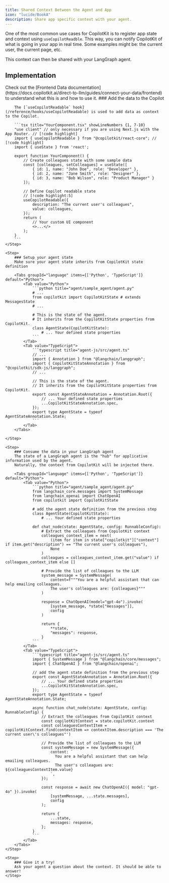 ```yaml
---
title: Shared Context Between the Agent and App
icon: "lucide/BookA"
description: Share app specific context with your agent.
---
```


One of the most common use cases for CopilotKit is to register app state and context using `useCopilotReadble`.
This way, you can notify CopilotKit of what is going in your app in real time.
Some examples might be: the current user, the current page, etc.

This context can then be shared with your LangGraph agent.

## Implementation
<Callout>
    Check out the [Frontend Data documentation](https://docs.copilotkit.ai/direct-to-llm/guides/connect-your-data/frontend) to understand what this is and how to use it.
</Callout>

<Steps>
    <Step>
        ### Add the data to the Copilot

        The [`useCopilotReadable` hook](/reference/hooks/useCopilotReadable) is used to add data as context to the Copilot.

        ```tsx title="YourComponent.tsx" showLineNumbers {1, 7-10}
        "use client" // only necessary if you are using Next.js with the App Router. // [!code highlight]
        import { useCopilotReadable } from "@copilotkit/react-core"; // [!code highlight]
        import { useState } from 'react';

        export function YourComponent() {
            // Create colleagues state with some sample data
            const [colleagues, setColleagues] = useState([
                { id: 1, name: "John Doe", role: "Developer" },
                { id: 2, name: "Jane Smith", role: "Designer" },
                { id: 3, name: "Bob Wilson", role: "Product Manager" }
            ]);

            // Define Copilot readable state
            // [!code highlight:5]
            useCopilotReadable({
                description: "The current user's colleagues",
                value: colleagues,
            });
            return (
                // Your custom UI component
                <>...</>
            );
        }
        ```
    </Step>

    <Step>
        ### Setup your agent state
        Make sure your agent state inherits from CopilotKit state definition

        <Tabs groupId="language" items={['Python', 'TypeScript']} default="Python">
            <Tab value="Python">
                ```python title="agent/sample_agent/agent.py"
                # ...
                from copilotkit import CopilotKitState # extends MessagesState
                # ...

                # This is the state of the agent.
                # It inherits from the CopilotKitState properties from CopilotKit.
                class AgentState(CopilotKitState):
                    # ... Your defined state properties
                ```
            </Tab>
            <Tab value="TypeScript">
                ```typescript title="agent-js/src/agent.ts"
                // ...
                import { Annotation } from "@langchain/langgraph";
                import { CopilotKitStateAnnotation } from "@copilotkit/sdk-js/langgraph";
                // ...

                // This is the state of the agent.
                // It inherits from the CopilotKitState properties from CopilotKit.
                export const AgentStateAnnotation = Annotation.Root({
                    // ... Your defined state properties
                    ...CopilotKitStateAnnotation.spec,
                });
                export type AgentState = typeof AgentStateAnnotation.State;
                ```
            </Tab>
        </Tabs>

    </Step>

    <Step>
        ### Consume the data in your LangGraph agent
        The state of a LangGraph agent is the "hub" for applicative information used by the agent.
        Naturally, the context from CopilotKit will be injected there.

        <Tabs groupId="language" items={['Python', 'TypeScript']} default="Python">
            <Tab value="Python">
                ```python title="agent/sample_agent/agent.py"
                from langchain_core.messages import SystemMessage
                from langchain_openai import ChatOpenAI
                from copilotkit import CopilotKitState

                # add the agent state definition from the previous step
                class AgentState(CopilotKitState):
                    # ... Your defined state properties

                def chat_node(state: AgentState, config: RunnableConfig):
                    # Extract the colleagues from CopilotKit context
                    colleagues_context_item = next(
                        (item for item in state["copilotkit"]["context"] if item.get("description") == "The current user's colleagues"),
                        None
                    )
                    colleagues = colleagues_context_item.get("value") if colleagues_context_item else []

                    # Provide the list of colleagues to the LLM
                    system_message = SystemMessage(
                        content=f"""You are a helpful assistant that can help emailing colleagues.
                        The user's colleagues are: {colleagues}"""
                    )

                    response = ChatOpenAI(model="gpt-4o").invoke(
                        [system_message, *state["messages"]],
                        config
                    )

                    return {
                        **state,
                        "messages": response,
                    }
                ```
            </Tab>
            <Tab value="TypeScript">
                ```typescript title="agent-js/src/agent.ts"
                import { SystemMessage } from "@langchain/core/messages";
                import { ChatOpenAI } from "@langchain/openai";

                // add the agent state definition from the previous step
                export const AgentStateAnnotation = Annotation.Root({
                    // ... Your defined state properties
                    ...CopilotKitStateAnnotation.spec,
                });
                export type AgentState = typeof AgentStateAnnotation.State;

                async function chat_node(state: AgentState, config: RunnableConfig) {
                    // Extract the colleagues from CopilotKit context
                    const copilotKitContext = state.copilotKit.context
                    const colleaguesContextItem = copilotKitContext.find(contextItem => contextItem.description === 'The current user\'s colleagues"')

                    // Provide the list of colleagues to the LLM
                    const systemMessage = new SystemMessage({
                        content: `
                          You are a helpful assistant that can help emailing colleagues.
                          The user's colleagues are: ${colleaguesContextItem.value}
                        `,
                    });

                    const response = await new ChatOpenAI({ model: "gpt-4o" }).invoke(
                        [systemMessage, ...state.messages],
                        config
                    );

                    return {
                        ...state,
                        messages: response,
                    };
                }
                ```
            </Tab>
        </Tabs>
    </Step>

    <Step>
        ### Give it a try!
        Ask your agent a question about the context. It should be able to answer!
    </Step>
</Steps>
